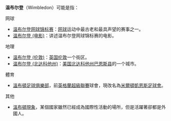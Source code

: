 {{noteTA
|T=zh-hans:温布尔登;zh-hk:溫布頓;zh-tw:溫布頓;
|1=zh-hans:温布尔登网球锦标赛;zh-hk:溫布頓網球錦標賽;zh-tw:溫布頓網球錦標賽;
|2=zh-hans:温布尔登;zh-hk:溫布頓;zh-tw:溫布頓;
}}
'''温布尔登'''（Wimbledon）可能是指：
;网球
*[[温布尔登网球锦标赛|温布尔登网球锦标赛]]：[[网球|网球]]运动中最古老和最具声望的赛事之一。
*[[温布尔登_(电影)|温布尔登 (电影)]]：讲述温布尔登网球锦标赛的电影。

;地理
*[[温布尔登_(伦敦)|温布尔登 (伦敦)]]：[[英国|英国]][[伦敦|伦敦]]一个街区。
*[[温布尔登_(北达科他州)|温布尔登 (北达科他州)]]：[[美国|美国]][[北达科他州|北达科他州]][[巴恩斯县_(北达科他州)|巴恩斯县]]的一个城市。

;體育
*[[溫布頓足球俱樂部|溫布頓足球俱樂部]]，前[[英格蘭超級聯賽|英格蘭超級聯賽]]球會，現改名為[[米爾頓凱恩斯足球會|米爾頓凱恩斯足球會]]。

;其他
*[[溫布頓現象|溫布頓現象]]，某個國家雖然已經成為國際性活動的場所，但是活躍著卻都是外國人。 


{{disambig|W|cat=英语译名消歧义}}